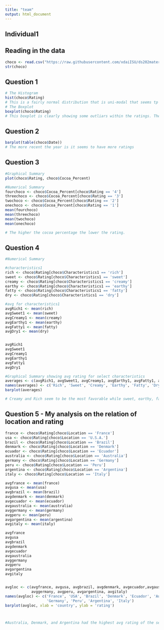 ```yaml
---
title: "team"
output: html_document
---
```


## Individual1 
## Reading in the data
```r
choco <- read.csv("https://raw.githubusercontent.com/xdaiISU/ds202materials/master/hwlabs/data/choco.csv") 
str(choco)
```

## Question 1
```r
# The Histogram
hist(choco$Rating)
# This is a fairly normal distribution that is uni-modal that seems tp have some outliars around the rating of 1.
# The Boxplot
boxplot(choco$Rating)
# This boxplot is clearly showing some outliars within the ratings. They are between a rating of 1 and 2.
```




## Question 2
```r
barplot(table(choco$Date))
# The more recent the year is it seems to have more ratings
```




## Question 3
```r
#Graphical Summary
plot(choco$Rating, choco$Cocoa_Percent)

#Numerical Summary
fourchoco <- choco$Cocoa_Percent[choco$Rating == '4']
threechoco <- choco$Cocoa_Percent[choco$Rating == '3']
twochoco <- choco$Cocoa_Percent[choco$Rating == '2']
onechoco <- choco$Cocoa_Percent[choco$Rating == '1']
mean(fourchoco)
mean(threechoco)
mean(twochoco)
mean(onechoco)

# The higher the cocoa percentage the lower the rating.
```



## Question 4

```r

#Numerical Summary

#characteristics1
rich <- choco$Rating[choco$Characteristics1 == 'rich']
sweet <- choco$Rating[choco$Characteristics1 == 'sweet']
creamy <- choco$Rating[choco$Characteristics1 == 'creamy']
earthy <- choco$Rating[choco$Characteristics1 == 'earthy']
fatty <- choco$Rating[choco$Characteristics1 == 'fatty']
dry <- choco$Rating[choco$Characteristics1 == 'dry']

#avg for characteristics1
avgRich1 <- mean(rich)
avgSweet1 <- mean(sweet)
avgCreamy1 <- mean(creamy)
avgEarthy1 <- mean(earthy)
avgFatty1 <- mean(fatty)
avgDry1 <- mean(dry)


avgRich1
avgSweet1
avgCreamy1
avgEarthy1
avgFatty1
avgDry1

#Graphical Summary showing avg rating for select characteristics
averages <- c(avgRich1, avgSweet1, avgCreamy1, avgEarthy1, avgFatty1, avgDry1)
names(averages) <- c('Rich', 'Sweet', 'Creamy', 'Earthy', 'Fatty', 'Dry')
barplot(averages)

# Creamy and Rich seem to be the most favorable while sweet, earthy, fatty, and dry seem to be less favorable.
```




## Question 5 - My analysis on the relation of location and rating

```r
france <- choco$Rating[choco$Location == 'France']
usa <- choco$Rating[choco$Location == 'U.S.A.']
brazil <- choco$Rating[choco$Location == 'Brazil']
denmark <- choco$Rating[choco$Location == 'Denmark']
ecuador <- choco$Rating[choco$Location == 'Ecuador']
australia <- choco$Rating[choco$Location == 'Australia']
germany <- choco$Rating[choco$Location == 'Germany']
peru <- choco$Rating[choco$Location == 'Peru']
argentina <- choco$Rating[choco$Location == 'Argentina']
italy <- choco$Rating[choco$Location == 'Italy']

avgfrance <- mean(france)
avgusa <- mean(usa)
avgbrazil <- mean(brazil)
avgdenmark <- mean(denmark)
avgecuador <- mean(ecuador)
avgaustralia <- mean(australia)
avggermany <- mean(germany)
avgperu <- mean(peru)
avgargentina <- mean(argentina)
avgitaly <- mean(italy)

avgfrance
avgusa
avgbrazil 
avgdenmark 
avgecuador 
avgaustralia
avggermany 
avgperu 
avgargentina 
avgitaly 


avgloc <- c(avgfrance, avgusa, avgbrazil, avgdenmark, avgecuador,avgaustralia,
            avggermany, avgperu, avgargentina, avgitaly)
names(avgloc) <- c('France', 'USA', 'Brazil', 'Denmark', 'Ecuador', 'Australia',
                   'Germany', 'Peru', 'Argentina', 'Italy')
barplot(avgloc, xlab = 'country', ylab = 'rating')



#Australia, Denmark, and Argentina had the highest avg rating of the selected countries. Ecuador and Peru had the lowest ratings of the selected countries.

```
